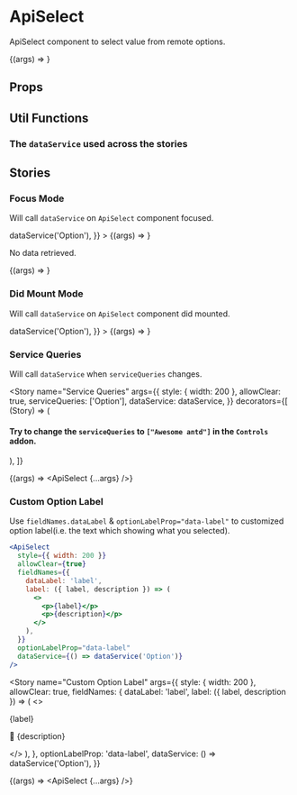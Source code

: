 

<Meta title="Example/ApiSelect" component={ApiSelect} />

# ApiSelect

<Description>ApiSelect component to select value from remote options.</Description>

<Canvas>
  <Story
    name="Search Mode"
    args={{
      style: { width: 200 },
      allowClear: true,
      trigger: 'onSearch',
      dataService: dataService,
    }}
  >
    {(args) => <ApiSelect {...args} />}
  </Story>
</Canvas>

## Props

<ArgsTable of={ApiSelect} />

## Util Functions

### The `dataService` used across the stories

<Source language="tsx" code={code} />

## Stories

### Focus Mode

Will call `dataService` on `ApiSelect` component focused.

<Canvas>
  <Story
    name="Focus Mode"
    args={{
      style: { width: 200 },
      allowClear: true,
      showSearch: true,
      defaultValue: 'option-1',
      dataService: () => dataService('Option'),
    }}
  >
    {(args) => <ApiSelect {...args} />}
  </Story>
</Canvas>

No data retrieved.

<Canvas>
  <Story
    name="Focus Mode - No Data"
    args={{
      style: { width: 200 },
      allowClear: true,
      showSearch: true,
      dataService: dataService,
    }}
  >
    {(args) => <ApiSelect {...args} />}
  </Story>
</Canvas>

### Did Mount Mode

Will call `dataService` on `ApiSelect` component did mounted.

<Canvas>
  <Story
    name="Did Mount Mode"
    args={{
      style: { width: 200 },
      allowClear: true,
      showSearch: true,
      trigger: 'onDidMount',
      defaultValue: 'option-1',
      dataService: () => dataService('Option'),
    }}
  >
    {(args) => <ApiSelect {...args} />}
  </Story>
</Canvas>

### Service Queries

Will call `dataService` when `serviceQueries` changes.

<Story
  name="Service Queries"
  args={{
    style: { width: 200 },
    allowClear: true,
    serviceQueries: ['Option'],
    dataService: dataService,
  }}
  decorators={[
    (Story) => (
      <div>
        <h4>Try to change the `serviceQueries` to `["Awesome antd"]` in the `Controls` addon.</h4>
        <Story />
      </div>
    ),
  ]}
>
  {(args) => <ApiSelect {...args} />}
</Story>

### Custom Option Label

Use `fieldNames.dataLabel` & `optionLabelProp="data-label"` to customized option label(i.e. the text which showing what you selected).

```jsx
<ApiSelect
  style={{ width: 200 }}
  allowClear={true}
  fieldNames={{
    dataLabel: 'label',
    label: ({ label, description }) => (
      <>
        <p>{label}</p>
        <p>{description}</p>
      </>
    ),
  }}
  optionLabelProp="data-label"
  dataService={() => dataService('Option')}
/>
```

<Story
  name="Custom Option Label"
  args={{
    style: { width: 200 },
    allowClear: true,
    fieldNames: {
      dataLabel: 'label',
      label: ({ label, description }) => (
        <>
          <p>{label}</p>
          <p>📝&nbsp;{description}</p>
        </>
      ),
    },
    optionLabelProp: 'data-label',
    dataService: () => dataService('Option'),
  }}
>
  {(args) => <ApiSelect {...args} />}
</Story>
